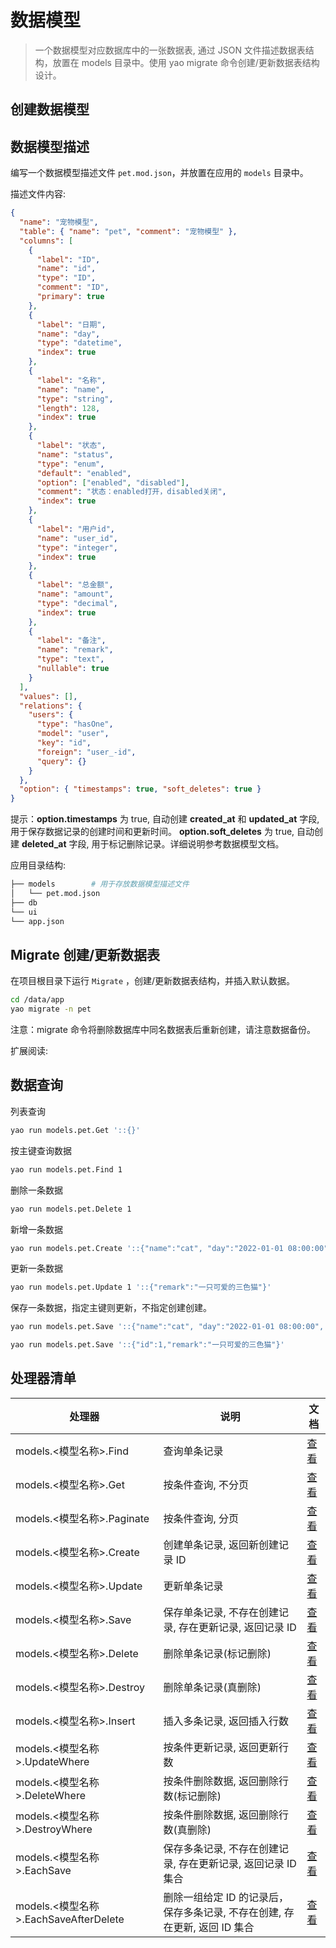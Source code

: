 # 数据模型

<blockquote>
  一个数据模型对应数据库中的一张数据表, 通过 JSON 文件描述数据表结构，放置在
  models 目录中。使用 yao migrate 命令创建/更新数据表结构设计。
</blockquote>

## 创建数据模型

## 数据模型描述

编写一个数据模型描述文件 `pet.mod.json`，并放置在应用的 `models` 目录中。

描述文件内容:

```json
{
  "name": "宠物模型",
  "table": { "name": "pet", "comment": "宠物模型" },
  "columns": [
    {
      "label": "ID",
      "name": "id",
      "type": "ID",
      "comment": "ID",
      "primary": true
    },
    {
      "label": "日期",
      "name": "day",
      "type": "datetime",
      "index": true
    },
    {
      "label": "名称",
      "name": "name",
      "type": "string",
      "length": 128,
      "index": true
    },
    {
      "label": "状态",
      "name": "status",
      "type": "enum",
      "default": "enabled",
      "option": ["enabled", "disabled"],
      "comment": "状态：enabled打开，disabled关闭",
      "index": true
    },
    {
      "label": "用户id",
      "name": "user_id",
      "type": "integer",
      "index": true
    },
    {
      "label": "总金额",
      "name": "amount",
      "type": "decimal",
      "index": true
    },
    {
      "label": "备注",
      "name": "remark",
      "type": "text",
      "nullable": true
    }
  ],
  "values": [],
  "relations": {
    "users": {
      "type": "hasOne",
      "model": "user",
      "key": "id",
      "foreign": "user_-id",
      "query": {}
    }
  },
  "option": { "timestamps": true, "soft_deletes": true }
}
```

<Notice type="success">
  提示：<strong>option.timestamps</strong> 为 true, 自动创建
  <strong>created_at</strong> 和 <strong>updated_at</strong> 字段, 用于保存数据记录的创建时间和更新时间。
  <strong>option.soft_deletes</strong> 为 true, 自动创建
  <strong>deleted_at</strong> 字段, 用于标记删除记录。详细说明参考数据模型文档。
</Notice>

应用目录结构:

```bash
├── models        # 用于存放数据模型描述文件
│   └── pet.mod.json
├── db
└── ui
└── app.json
```

## Migrate 创建/更新数据表

在项目根目录下运行 `Migrate` ，创建/更新数据表结构，并插入默认数据。

```bash
cd /data/app
yao migrate -n pet
```

<Notice type="warning">
  注意：migrate 命令将删除数据库中同名数据表后重新创建，请注意数据备份。
</Notice>

扩展阅读:

## 数据查询

列表查询

```bash
yao run models.pet.Get '::{}'
```

按主键查询数据

```bash
yao run models.pet.Find 1
```

删除一条数据

```bash
yao run models.pet.Delete 1
```

新增一条数据

```bash
yao run models.pet.Create '::{"name":"cat", "day":"2022-01-01 08:00:00", "status":"enabled", "user_id":1,"amount":1000,"remark":"cat ....."}'
```

更新一条数据

```bash
yao run models.pet.Update 1 '::{"remark":"一只可爱的三色猫"}'
```

保存一条数据，指定主键则更新，不指定创建创建。

```bash
yao run models.pet.Save '::{"name":"cat", "day":"2022-01-01 08:00:00", "status":"enabled", "user_id":1,"amount":1000,"remark":"cat ....."}'
```

```bash
yao run models.pet.Save '::{"id":1,"remark":"一只可爱的三色猫"}'
```

## 处理器清单

| 处理器                                 | 说明                                                                       | 文档                                                                                      |
| -------------------------------------- | -------------------------------------------------------------------------- | ----------------------------------------------------------------------------------------- |
| models.<模型名称\>.Find                | 查询单条记录                                                               | [查看](https://github.com/YaoApp/docs-yao/blob/main/model/process/Find.md)                |
| models.<模型名称\>.Get                 | 按条件查询, 不分页                                                         | [查看](https://github.com/YaoApp/docs-yao/blob/main/model/process/Get.md)                 |
| models.<模型名称\>.Paginate            | 按条件查询, 分页                                                           | [查看](https://github.com/YaoApp/docs-yao/blob/main/model/process/Paginate.md)            |
| models.<模型名称\>.Create              | 创建单条记录, 返回新创建记录 ID                                            | [查看](https://github.com/YaoApp/docs-yao/blob/main/model/process/Create.md)              |
| models.<模型名称\>.Update              | 更新单条记录                                                               | [查看](https://github.com/YaoApp/docs-yao/blob/main/model/process/Update.md)              |
| models.<模型名称\>.Save                | 保存单条记录, 不存在创建记录, 存在更新记录, 返回记录 ID                    | [查看](https://github.com/YaoApp/docs-yao/blob/main/model/process/Save.md)                |
| models.<模型名称\>.Delete              | 删除单条记录(标记删除)                                                     | [查看](https://github.com/YaoApp/docs-yao/blob/main/model/process/Delete.md)              |
| models.<模型名称\>.Destroy             | 删除单条记录(真删除)                                                       | [查看](https://github.com/YaoApp/docs-yao/blob/main/model/process/Destroy.md)             |
| models.<模型名称\>.Insert              | 插入多条记录, 返回插入行数                                                 | [查看](https://github.com/YaoApp/docs-yao/blob/main/model/process/Insert.md)              |
| models.<模型名称\>.UpdateWhere         | 按条件更新记录, 返回更新行数                                               | [查看](https://github.com/YaoApp/docs-yao/blob/main/model/process/UpdateWhere.md)         |
| models.<模型名称\>.DeleteWhere         | 按条件删除数据, 返回删除行数(标记删除)                                     | [查看](https://github.com/YaoApp/docs-yao/blob/main/model/process/DeleteWhere.md)         |
| models.<模型名称\>.DestroyWhere        | 按条件删除数据, 返回删除行数(真删除)                                       | [查看](https://github.com/YaoApp/docs-yao/blob/main/model/process/DestroyWhere.md)        |
| models.<模型名称\>.EachSave            | 保存多条记录, 不存在创建记录, 存在更新记录, 返回记录 ID 集合               | [查看](https://github.com/YaoApp/docs-yao/blob/main/model/process/EachSave.md)            |
| models.<模型名称\>.EachSaveAfterDelete | 删除一组给定 ID 的记录后，保存多条记录, 不存在创建, 存在更新, 返回 ID 集合 | [查看](https://github.com/YaoApp/docs-yao/blob/main/model/process/EachSaveAfterDelete.md) |
